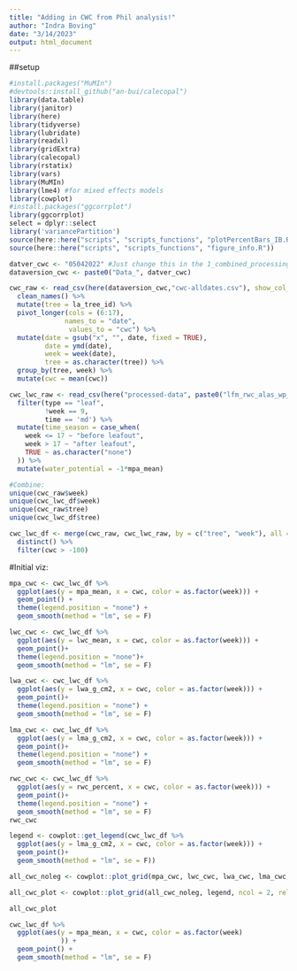 ```yaml
---
title: "Adding in CWC from Phil analysis!"
author: "Indra Boving"
date: "3/14/2023"
output: html_document
---
```


##setup
```r
#install.packages("MuMIn")
#devtools::install_github("an-bui/calecopal")
library(data.table)
library(janitor)
library(here)
library(tidyverse)
library(lubridate)
library(readxl)
library(gridExtra)
library(calecopal)
library(rstatix)
library(vars)
library(MuMIn)
library(lme4) #for mixed effects models
library(cowplot)
#install.packages("ggcorrplot")
library(ggcorrplot)
select = dplyr::select
library('variancePartition')
source(here::here("scripts", "scripts_functions", "plotPercentBars_IB.R"))
source(here::here("scripts", "scripts_functions", "figure_info.R"))

datver_cwc <- "05042022" #Just change this in the 1_combined_processing.Rmd
dataversion_cwc <- paste0("Data_", datver_cwc)
```

```r
cwc_raw <- read_csv(here(dataversion_cwc,"cwc-alldates.csv"), show_col_types = F) %>% 
  clean_names() %>% 
  mutate(tree = la_tree_id) %>% 
  pivot_longer(cols = (6:17),
              names_to = "date", 
               values_to = "cwc") %>% 
  mutate(date = gsub("x", "", date, fixed = TRUE), 
         date = ymd(date), 
         week = week(date), 
         tree = as.character(tree)) %>% 
  group_by(tree, week) %>% 
  mutate(cwc = mean(cwc))

cwc_lwc_raw <- read_csv(here("processed-data", paste0("lfm_rwc_alas_wp_wc_df",datver,".csv")), show_col_types = F) %>% 
  filter(type == "leaf",
         !week == 9, 
         time == 'md') %>% 
  mutate(time_season = case_when(
    week <= 17 ~ "before leafout", 
    week > 17 ~ "after leafout", 
    TRUE ~ as.character("none")
  )) %>% 
  mutate(water_potential = -1*mpa_mean) 

#Combine: 
unique(cwc_raw$week)
unique(cwc_lwc_df$week)
unique(cwc_raw$tree)
unique(cwc_lwc_df$tree)

cwc_lwc_df <- merge(cwc_raw, cwc_lwc_raw, by = c("tree", "week"), all = T) %>% 
  distinct() %>% 
  filter(cwc > -100)
```


#Initial viz:

```r
mpa_cwc <- cwc_lwc_df %>% 
  ggplot(aes(y = mpa_mean, x = cwc, color = as.factor(week))) +
  geom_point() +
  theme(legend.position = "none") +
  geom_smooth(method = "lm", se = F)

lwc_cwc <- cwc_lwc_df %>% 
  ggplot(aes(y = lwc_mean, x = cwc, color = as.factor(week))) +
  geom_point()+
  theme(legend.position = "none")+
  geom_smooth(method = "lm", se = F)

lwa_cwc <- cwc_lwc_df %>% 
  ggplot(aes(y = lwa_g_cm2, x = cwc, color = as.factor(week))) +
  geom_point()+
  theme(legend.position = "none") +
  geom_smooth(method = "lm", se = F)

lma_cwc <- cwc_lwc_df %>% 
  ggplot(aes(y = lma_g_cm2, x = cwc, color = as.factor(week))) +
  geom_point()+
  theme(legend.position = "none") +
  geom_smooth(method = "lm", se = F)

rwc_cwc <- cwc_lwc_df %>% 
  ggplot(aes(y = rwc_percent, x = cwc, color = as.factor(week))) +
  geom_point()+
  theme(legend.position = "none") +
  geom_smooth(method = "lm", se = F)
rwc_cwc

legend <- cowplot::get_legend(cwc_lwc_df %>% 
  ggplot(aes(y = lma_g_cm2, x = cwc, color = as.factor(week))) +
  geom_point()+
  geom_smooth(method = "lm", se = F))

all_cwc_noleg <- cowplot::plot_grid(mpa_cwc, lwc_cwc, lwa_cwc, lma_cwc, nrow = 2)

all_cwc_plot <- cowplot::plot_grid(all_cwc_noleg, legend, ncol = 2, rel_widths = c(1, .2))

all_cwc_plot
```

```r
cwc_lwc_df %>% 
  ggplot(aes(y = mpa_mean, x = cwc, color = as.factor(week)
             )) +
  geom_point() +
  geom_smooth(method = "lm", se = F) 
```


